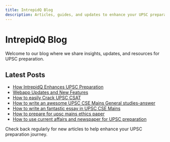 ```yaml
---
title: IntrepidQ Blog
description: Articles, guides, and updates to enhance your UPSC preparation journey
---
```


# IntrepidQ Blog

Welcome to our blog where we share insights, updates, and resources for UPSC preparation.

## Latest Posts

- [How IntrepidQ Enhances UPSC Preparation](/blogs/how-intrepidq-enhances-upsc-preparation)
- [Webapp Updates and New Features](/blogs/webapp-updates-and-new-features)
- [How to easily Crack UPSC CSAT](/blogs/how-to-easily-crack-upsc-csat)
- [How to write an awesome UPSC CSE Mains General studies-answer](/blogs/how-to-write-an-awesome-upsc-cse-mains-general-studies-answer)
- [How to write an fantastic essay in UPSC CSE Mains](/blogs/how-to-write-a-fantastic-essay-in-upsc-cse-mains)
- [How to prepare for upsc mains ethics paper](/blogs/how-to-actually-prepare-for-upsc-ethics-paper)
- [How to use current affairs and newspaper for UPSC preparation](/blogs/how-to-prepare-currentaffairs-for-upsc)

Check back regularly for new articles to help enhance your UPSC preparation journey.